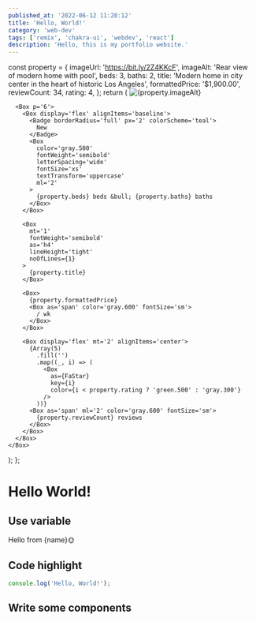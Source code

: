```yaml
---
published_at: '2022-06-12 11:20:12'
title: 'Hello, World!'
category: 'web-dev'
tags: ['remix', 'chakra-ui', 'webdev', 'react']
description: 'Hello, this is my portfolio website.'
---
```




  const property = {
    imageUrl: 'https://bit.ly/2Z4KKcF',
    imageAlt: 'Rear view of modern home with pool',
    beds: 3,
    baths: 2,
    title: 'Modern home in city center in the heart of historic Los Angeles',
    formattedPrice: '$1,900.00',
    reviewCount: 34,
    rating: 4,
  };
  return (
    <Box maxW='sm' borderWidth='1px' borderRadius='lg' overflow='hidden'>
      <Image src={property.imageUrl} alt={property.imageAlt} />

      <Box p='6'>
        <Box display='flex' alignItems='baseline'>
          <Badge borderRadius='full' px='2' colorScheme='teal'>
            New
          </Badge>
          <Box
            color='gray.500'
            fontWeight='semibold'
            letterSpacing='wide'
            fontSize='xs'
            textTransform='uppercase'
            ml='2'
          >
            {property.beds} beds &bull; {property.baths} baths
          </Box>
        </Box>

        <Box
          mt='1'
          fontWeight='semibold'
          as='h4'
          lineHeight='tight'
          noOfLines={1}
        >
          {property.title}
        </Box>

        <Box>
          {property.formattedPrice}
          <Box as='span' color='gray.600' fontSize='sm'>
            / wk
          </Box>
        </Box>

        <Box display='flex' mt='2' alignItems='center'>
          {Array(5)
            .fill('')
            .map((_, i) => (
              <Box
                as={FaStar}
                key={i}
                color={i < property.rating ? 'green.500' : 'gray.300'}
              />
            ))}
          <Box as='span' ml='2' color='gray.600' fontSize='sm'>
            {property.reviewCount} reviews
          </Box>
        </Box>
      </Box>
    </Box>

);
};

# Hello World!

## Use variable

Hello from {name}🌞

## Code highlight

```ts
console.log('Hello, World!');
```

## Write some components

<CardExample />
